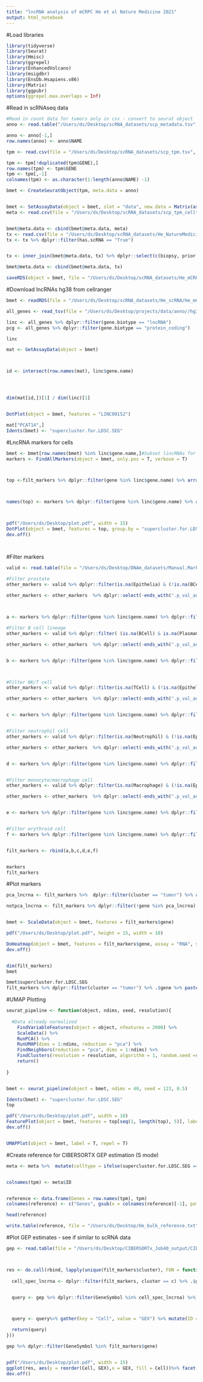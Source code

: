 ```yaml
---
title: "lncRNA analysis of mCRPC He et al Nature Medicine 2021"
output: html_notebook
---
```

#Load libraries
```r

library(tidyverse)
library(Seurat)
library(Hmisc)
library(ggrepel)
library(EnhancedVolcano)
library(msigdbr)
library(EnsDb.Hsapiens.v86)
library(Matrix)
library(ggpubr)
options(ggrepel.max.overlaps = Inf)

```

#Read in scRNAseq data
```r
#Read in count data for tumors only in csv - convert to seurat object
anno <- read.table("/Users/ds/Desktop/scRNA_datasets/scp_metadata.tsv", sep = "\t", header = T)  

anno <- anno[-1,]
row.names(anno) <- anno$NAME

tpm <- read.csv(file = "/Users/ds/Desktop/scRNA_datasets/scp_tpm.tsv", sep = "\t", header = TRUE)

tpm <- tpm[!duplicated(tpm$GENE),]
row.names(tpm) <- tpm$GENE
tpm <- tpm[,-1]
colnames(tpm) <- as.character(1:length(anno$NAME) -1)

bmet <- CreateSeuratObject(tpm, meta.data = anno)


bmet <- SetAssayData(object = bmet, slot = "data", new.data = Matrix(as.matrix(log1p(tpm)), sparse = T))
meta <- read.csv(file = "/Users/ds/Desktop/scRNA_datasets/scp_tpm_celltypes.csv")


bmet@meta.data <- cbind(bmet@meta.data, meta)
tx <- read.csv(file = "/Users/ds/Desktop/scRNA_datasets/He_NatureMedicine_tx.csv")
tx <- tx %>% dplyr::filter(has.scRNA == "True")


tx <- inner_join(bmet@meta.data, tx) %>% dplyr::select(c(biopsy, prior.enzalutamide, prior.abiraterone, prior.taxane, prior.platinum, prior.sipuleucel.T))

bmet@meta.data <- cbind(bmet@meta.data, tx)

saveRDS(object = bmet, file = "/Users/ds/Desktop/scRNA_datasets/He_mCRPC.rds")

```



#Download lncRNAs hg38 from cellranger
```r

bmet <- readRDS(file = "/Users/ds/Desktop/scRNA_datasets/He_scRNA/He_mCRPC.rds")

all_genes <- read_tsv(file = "/Users/ds/Desktop/projects/data/anno//hg38.genes.meta.tsv")

linc <- all_genes %>% dplyr::filter(gene.biotype == "lncRNA")
pcg <- all_genes %>% dplyr::filter(gene.biotype == "protein_coding")

linc

mat <- GetAssayData(object = bmet)



id <- intersect(row.names(mat), linc$gene.name)




dim(mat[id,])[1] / dim(linc)[1]


DotPlot(object = bmet, features = "LINC00152")

mat["PCAT14",]
Idents(bmet) <- "supercluster.for.LDSC.SEG"


```



#LncRNA markers for cells
```r

bmet <- bmet[row.names(bmet) %in% linc$gene.name,]#Subset lincRNAs for downstream analysis
markers <- FindAllMarkers(object = bmet, only.pos = T, verbose = T)



top <-filt_markers %>% dplyr::filter(gene %in% linc$gene.name) %>% arrange(-avg_log2FC) %>% group_by(cluster)  %>% dplyr::slice(1:5) %>% .$gene



names(top) <- markers %>% dplyr::filter(gene %in% linc$gene.name) %>% arrange(-avg_log2FC) %>% group_by(cluster)  %>% dplyr::slice(1:5) %>% .$cluster



pdf("/Users/ds/Desktop/plot.pdf", width = 15)
DotPlot(object = bmet, features = top, group.by = "supercluster.for.LDSC.SEG") + theme(axis.text.x = element_text(angle = 90, vjust = 0.5, hjust=1)) + coord_flip()
dev.off()




```

#Filter markers
```r
valid <- read.table(file = "/Users/ds/Desktop/DNAm_datasets/Manual.Marker.modify.txt", header = T)

#Filter prostate
other_markers <- valid %>% dplyr::filter(is.na(Epithelia) & (!is.na(BCell) | !is.na(DC)   | !is.na(Endothelia) | !is.na(Fibroblast) | !is.na(Macrophage) | !is.na(MastCell) | !is.na(Myofib) |  !is.na(Neutrophil) | !is.na(pDC) | !is.na(PlasmaCell) | !is.na(TCell)   )) 
  
other_markers <- other_markers  %>% dplyr::select(-ends_with(".p_val_adj")) %>% gather(key  = "Cell", value = "logFC", -markers.gene) %>% group_by(Cell) %>% dplyr::filter(logFC>1) %>% .$markers.gene %>% unique()



a <- markers %>% dplyr::filter(gene %in% linc$gene.name) %>% dplyr::filter(cluster == "tumor" & p_val_adj < 0.1) %>% dplyr::filter(! gene %in% other_markers) %>% arrange(-avg_log2FC) %>% dplyr::filter(pct.1 >= 0.1) 

#Filter B cell lineage
other_markers <- valid %>% dplyr::filter( (is.na(BCell) & is.na(PlasmaCell))   & (!is.na(Epithelia) | !is.na(DC)   | !is.na(Endothelia) | !is.na(Fibroblast) | !is.na(Macrophage) | !is.na(MastCell) | !is.na(Myofib) |  !is.na(Neutrophil) | !is.na(pDC) |  !is.na(TCell)   )) 

other_markers <- other_markers  %>% dplyr::select(-ends_with(".p_val_adj")) %>% gather(key  = "Cell", value = "logFC", -markers.gene) %>% group_by(Cell) %>% dplyr::filter(logFC>1) %>% .$markers.gene %>% unique()


b <- markers %>% dplyr::filter(gene %in% linc$gene.name) %>% dplyr::filter(cluster == "B lineage" & p_val_adj < 0.1) %>% dplyr::filter(! gene %in% other_markers) %>% arrange(-avg_log2FC) %>% dplyr::filter(pct.1 >= 0.1)



#Filter NK/T cell
other_markers <- valid %>% dplyr::filter(is.na(TCell) & (!is.na(Epithelia) | !is.na(DC)   | !is.na(Endothelia) | !is.na(Fibroblast) | !is.na(Macrophage) | !is.na(MastCell) | !is.na(Myofib) |  !is.na(Neutrophil) | !is.na(pDC) | !is.na(PlasmaCell) | !is.na(BCell)   )) 

other_markers <- other_markers  %>% dplyr::select(-ends_with(".p_val_adj")) %>% gather(key  = "Cell", value = "logFC", -markers.gene) %>% group_by(Cell) %>% dplyr::filter(logFC>1) %>% .$markers.gene %>% unique()


c <- markers %>% dplyr::filter(gene %in% linc$gene.name) %>% dplyr::filter(cluster == "NK/T" & p_val_adj < 0.1) %>% dplyr::filter(! gene %in% other_markers) %>% arrange(-avg_log2FC) %>% dplyr::filter(pct.1 >= 0.1)


#Filter neutrophil cell
other_markers <- valid %>% dplyr::filter(is.na(Neutrophil) & (!is.na(Epithelia) | !is.na(DC)   | !is.na(Endothelia) | !is.na(Fibroblast) | !is.na(Macrophage) | !is.na(MastCell) | !is.na(Myofib) |  !is.na(TCell) | !is.na(pDC) | !is.na(PlasmaCell) | !is.na(BCell)   )) 

other_markers <- other_markers  %>% dplyr::select(-ends_with(".p_val_adj")) %>% gather(key  = "Cell", value = "logFC", -markers.gene) %>% group_by(Cell) %>% dplyr::filter(logFC>1) %>% .$markers.gene %>% unique()


d <- markers %>% dplyr::filter(gene %in% linc$gene.name) %>% dplyr::filter(cluster == "neutrophil" & p_val_adj < 0.1) %>% dplyr::filter(! gene %in% other_markers) %>% arrange(-avg_log2FC) %>% dplyr::filter(pct.1 >= 0.1)


#Filter monocyte/macrophage cell
other_markers <- valid %>% dplyr::filter(is.na(Macrophage) & (!is.na(Epithelia) | !is.na(DC)   | !is.na(Endothelia) | !is.na(Fibroblast) | !is.na(Neutrophil) | !is.na(MastCell) | !is.na(Myofib) |  !is.na(TCell) | !is.na(pDC) | !is.na(PlasmaCell) | !is.na(BCell)   )) 

other_markers <- other_markers  %>% dplyr::select(-ends_with(".p_val_adj")) %>% gather(key  = "Cell", value = "logFC", -markers.gene) %>% group_by(Cell) %>% dplyr::filter(logFC>1) %>% .$markers.gene %>% unique()


e <- markers %>% dplyr::filter(gene %in% linc$gene.name) %>% dplyr::filter(cluster == "monocyte/macrophage" & p_val_adj < 0.1) %>% dplyr::filter(! gene %in% other_markers) %>% arrange(-avg_log2FC) %>% dplyr::filter(pct.1 >= 0.1)


#Filter erythroid cell
f <- markers %>% dplyr::filter(gene %in% linc$gene.name) %>% dplyr::filter(cluster == "erythroid" & p_val_adj < 0.1) %>% arrange(-avg_log2FC) %>% dplyr::filter(pct.1 >= 0.1)


filt_markers <- rbind(a,b,c,d,e,f)


markers
filt_markers 
```


#Plot markers
```r

pca_lncrna <- filt_markers %>%  dplyr::filter(cluster == "tumor") %>% arrange(-avg_log2FC)  %>% .$gene

notpca_lncrna <- filt_markers %>% dplyr::filter(!gene %in% pca_lncrna) %>% arrange(-avg_log2FC) %>% .$gene


bmet <- ScaleData(object = bmet, features = filt_markers$gene)

pdf("/Users/ds/Desktop/plot.pdf", height = 15, width = 10)

DoHeatmap(object = bmet, features = filt_markers$gene, assay = "RNA", slot = "scale.data"  )+ theme(axis.text.y = element_text(size = 0)) 
dev.off()


dim(filt_markers)
bmet

bmet$supercluster.for.LDSC.SEG
filt_markers %>% dplyr::filter(cluster == "tumor") %>% .$gene %>% paste0(collapse = " ")


```


#UMAP Plotting
```r


seurat_pipeline <- function(object, ndims, seed, resolution){
  
  #Data already normalized 
    FindVariableFeatures(object = object, nfeatures = 2000) %>% 
    ScaleData() %>%
    RunPCA() %>% 
    RunUMAP(dims = 1:ndims, reduction = "pca") %>% 
    FindNeighbors(reduction = "pca", dims = 1:ndims) %>% 
    FindClusters(resolution = resolution, algorithm = 1, random.seed =seed) %>% 
    return()
  
}


bmet <- seurat_pipeline(object = bmet, ndims = 40, seed = 123, 0.5)

Idents(bmet) <- "supercluster.for.LDSC.SEG"
top

pdf("/Users/ds/Desktop/plot.pdf", width = 10)
FeaturePlot(object = bmet, features = top[seq(1, length(top), 5)], label = T, repel = T)
dev.off()


UMAPPlot(object = bmet, label = T, repel = T)
```



#Create reference for CIBERSORTX GEP estimation (S mode)
```r


meta <- meta %>%  mutate(celltype = ifelse(supercluster.for.LDSC.SEG == "NK/T", "NK_T.", ifelse(supercluster.for.LDSC.SEG == "monocyte/macrophage", "monocyte_macrophage.",ifelse(supercluster.for.LDSC.SEG == "B lineage", "B.",ifelse(supercluster.for.LDSC.SEG == "tumor", "tumor.", ifelse(supercluster.for.LDSC.SEG == "erythroid", "erythroid.", supercluster.for.LDSC.SEG)) ) ))) %>% group_by(celltype) %>% mutate(ID = paste0(celltype, 1:n())) 


colnames(tpm) <- meta$ID


reference <- data.frame(Genes = row.names(tpm), tpm)
colnames(reference) <- c("Genes", gsub(x = colnames(reference)[-1], pattern = ".[0-9]*$", replacement = ""))

head(reference)

write.table(reference, file = "/Users/ds/Desktop/He_bulk_reference.txt", quote = F, row.names = F, sep = "\t" )


```

#Plot GEP estimates - see if similar to scRNA data
```r
gep <- read.table(file = "/Users/ds/Desktop/CIBERSORTx_Job40_output/CIBERSORTxGEP_Job40_GEPs.txt", header = T)



res <- do.call(rbind, lapply(unique(filt_markers$cluster), FUN = function(c){
  
  cell_spec_lncrna <- dplyr::filter(filt_markers, cluster == c) %>% .$gene


  query <- gep %>% dplyr::filter(GeneSymbol %in% cell_spec_lncrna) %>% dplyr::select(-GeneSymbol) %>% log1p() 



  query <- query%>% gather(key = "Cell", value = "GEX") %>% mutate(ID = paste0(c, " specific lncRNA"))

  return(query)
}))

gep %>% dplyr::filter(GeneSymbol %in% filt_markers$gene)


pdf("/Users/ds/Desktop/plot.pdf", width = 15)
ggplot(res, aes(y = reorder(Cell, GEX),x = GEX, fill = Cell))%>% facet(facet.by = "ID")  + geom_boxplot(width = 0.5, alpha  = 0.5) + scale_fill_viridis_d(option = "plasma") + ylab("Cell types")
dev.off()

```


